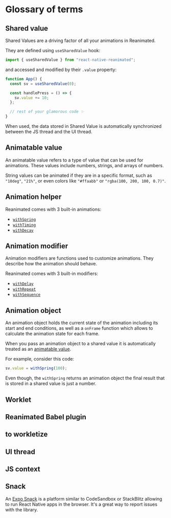 # Glossary of terms

## Shared value

Shared Values are a driving factor of all your animations in Reanimated.

They are defined using `useSharedValue` hook:

```javascript
import { useSharedValue } from "react-native-reanimated";
```

and accessed and modified by their `.value` property:

```javascript {2,5}
function App() {
  const sv = useSharedValue(0);

  const handlePress = () => {
    sv.value += 10;
  };

  // rest of your glamorous code ✨
}
```

When used, the data stored in Shared Value is automatically synchronized between the JS thread and the UI thread.

## Animatable value

An animatable value refers to a type of value that can be used for animations. These values include numbers, strings, and arrays of numbers.

String values can be animated if they are in a specific format, such as `"10deg"`, `"21%"`, or even colors like `"#ffaabb"` or `"rgba(100, 200, 100, 0.7)"`.

## Animation helper

Reanimated comes with 3 built-in animations:

- [`withSpring`](/)
- [`withTiming`](/)
- [`withDecay`](/)

## Animation modifier

Animation modifiers are functions used to customize animations. They describe how the animation should behave.

Reanimated comes with 3 built-in modifiers:

- [`withDelay`](/)
- [`withRepeat`](/)
- [`withSequence`](/)

## Animation object

An animation object holds the current state of the animation including its start and end conditions, as well as a `onFrame` function which allows to calculate the animation state for each frame.

When you pass an animation object to a shared value it is automatically treated as an [animatable value](/docs/fundamentals/glossary#animatable-value).

For example, consider this code:

```javascript
sv.value = withSpring(100);
```

Even though, the `withSpring` returns an animation object the final result that is stored in a shared value is just a number.

## Worklet

## Reanimated Babel plugin

## to workletize

## UI thread

## JS context

## Snack

An [Expo Snack](https://snack.expo.dev/) is a platform similar to CodeSandbox or StackBlitz allowing to run React Native apps in the browser. It's a great way to report issues with the library.
